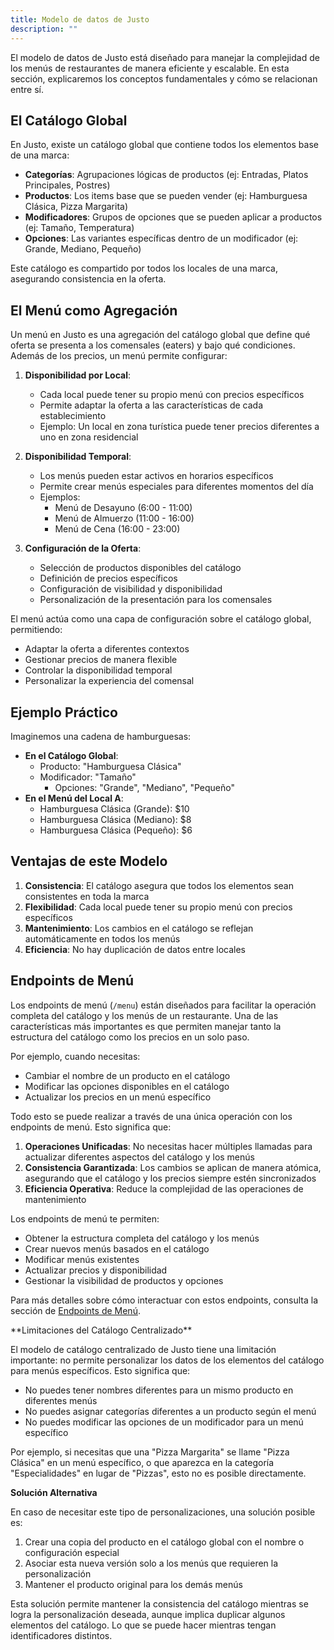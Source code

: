 ```yaml
---
title: Modelo de datos de Justo
description: ""
---
```


El modelo de datos de Justo está diseñado para manejar la complejidad de los menús de restaurantes de manera eficiente y escalable. En esta sección, explicaremos los conceptos fundamentales y cómo se relacionan entre sí.

## El Catálogo Global

En Justo, existe un catálogo global que contiene todos los elementos base de una marca:

- **Categorías**: Agrupaciones lógicas de productos (ej: Entradas, Platos Principales, Postres)
- **Productos**: Los items base que se pueden vender (ej: Hamburguesa Clásica, Pizza Margarita)
- **Modificadores**: Grupos de opciones que se pueden aplicar a productos (ej: Tamaño, Temperatura)
- **Opciones**: Las variantes específicas dentro de un modificador (ej: Grande, Mediano, Pequeño)

Este catálogo es compartido por todos los locales de una marca, asegurando consistencia en la oferta.

## El Menú como Agregación

Un menú en Justo es una agregación del catálogo global que define qué oferta se presenta a los comensales (eaters) y bajo qué condiciones. Además de los precios, un menú permite configurar:

1. **Disponibilidad por Local**:

   - Cada local puede tener su propio menú con precios específicos
   - Permite adaptar la oferta a las características de cada establecimiento
   - Ejemplo: Un local en zona turística puede tener precios diferentes a uno en zona residencial

2. **Disponibilidad Temporal**:

   - Los menús pueden estar activos en horarios específicos
   - Permite crear menús especiales para diferentes momentos del día
   - Ejemplos:
     - Menú de Desayuno (6:00 - 11:00)
     - Menú de Almuerzo (11:00 - 16:00)
     - Menú de Cena (16:00 - 23:00)

3. **Configuración de la Oferta**:
   - Selección de productos disponibles del catálogo
   - Definición de precios específicos
   - Configuración de visibilidad y disponibilidad
   - Personalización de la presentación para los comensales

El menú actúa como una capa de configuración sobre el catálogo global, permitiendo:

- Adaptar la oferta a diferentes contextos
- Gestionar precios de manera flexible
- Controlar la disponibilidad temporal
- Personalizar la experiencia del comensal

## Ejemplo Práctico

Imaginemos una cadena de hamburguesas:

- **En el Catálogo Global**:
  - Producto: "Hamburguesa Clásica"
  - Modificador: "Tamaño"
    - Opciones: "Grande", "Mediano", "Pequeño"
- **En el Menú del Local A**:
  - Hamburguesa Clásica (Grande): $10
  - Hamburguesa Clásica (Mediano): $8
  - Hamburguesa Clásica (Pequeño): $6

## Ventajas de este Modelo

1. **Consistencia**: El catálogo asegura que todos los elementos sean consistentes en toda la marca
2. **Flexibilidad**: Cada local puede tener su propio menú con precios específicos
3. **Mantenimiento**: Los cambios en el catálogo se reflejan automáticamente en todos los menús
4. **Eficiencia**: No hay duplicación de datos entre locales

## Endpoints de Menú

Los endpoints de menú (`/menu`) están diseñados para facilitar la operación completa del catálogo y los menús de un restaurante. Una de las características más importantes es que permiten manejar tanto la estructura del catálogo como los precios en un solo paso.

Por ejemplo, cuando necesitas:

- Cambiar el nombre de un producto en el catálogo
- Modificar las opciones disponibles en el catálogo
- Actualizar los precios en un menú específico

Todo esto se puede realizar a través de una única operación con los endpoints de menú. Esto significa que:

1. **Operaciones Unificadas**: No necesitas hacer múltiples llamadas para actualizar diferentes aspectos del catálogo y los menús
2. **Consistencia Garantizada**: Los cambios se aplican de manera atómica, asegurando que el catálogo y los precios siempre estén sincronizados
3. **Eficiencia Operativa**: Reduce la complejidad de las operaciones de mantenimiento

Los endpoints de menú te permiten:

- Obtener la estructura completa del catálogo y los menús
- Crear nuevos menús basados en el catálogo
- Modificar menús existentes
- Actualizar precios y disponibilidad
- Gestionar la visibilidad de productos y opciones

Para más detalles sobre cómo interactuar con estos endpoints, consulta la sección de [Endpoints de Menú](/docs/old/v2/endpoints/menu).

<Warning>
**Limitaciones del Catálogo Centralizado**

El modelo de catálogo centralizado de Justo tiene una limitación importante: no permite personalizar los datos de los elementos del catálogo para menús específicos. Esto significa que:

- No puedes tener nombres diferentes para un mismo producto en diferentes menús
- No puedes asignar categorías diferentes a un producto según el menú
- No puedes modificar las opciones de un modificador para un menú específico

Por ejemplo, si necesitas que una "Pizza Margarita" se llame "Pizza Clásica" en un menú específico, o que aparezca en la categoría "Especialidades" en lugar de "Pizzas", esto no es posible directamente.

**Solución Alternativa**

En caso de necesitar este tipo de personalizaciones, una solución posible es:

1. Crear una copia del producto en el catálogo global con el nombre o configuración especial
2. Asociar esta nueva versión solo a los menús que requieren la personalización
3. Mantener el producto original para los demás menús

Esta solución permite mantener la consistencia del catálogo mientras se logra la personalización deseada, aunque implica duplicar algunos elementos del catálogo. Lo que se puede hacer mientras tengan identificadores distintos.

</Warning>
